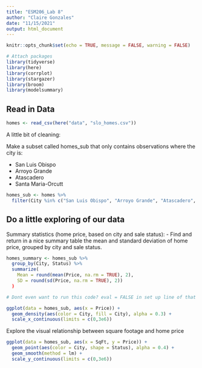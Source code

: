 ```yaml
---
title: "ESM206_Lab 8"
author: "Claire Gonzales"
date: "11/15/2021"
output: html_document
---
```


```r
knitr::opts_chunk$set(echo = TRUE, message = FALSE, warning = FALSE)

# Attach packages
library(tidyverse)
library(here)
library(corrplot)
library(stargazer)
library(broom)
library(modelsummary)
```

## Read in Data

```r
homes <- read_csv(here("data", "slo_homes.csv"))
```

A little bit of cleaning:

Make a subset called homes_sub that only contains observations where the city is:

- San Luis Obispo
- Arroyo Grande
- Atascadero
- Santa Maria-Orcutt

```r
homes_sub <- homes %>% 
  filter(City %in% c("San Luis Obispo", "Arroyo Grande", "Atascadero", "Santa Maria-Orcutt"))
```

## Do a little exploring of our data

Summary statistics (home price, based on city and sale status):
- Find and return in a nice summary table the mean and standard deviation of home price, grouped by city and sale status.

```r
homes_summary <- homes_sub %>% 
  group_by(City, Status) %>% 
  summarize(
    Mean = round(mean(Price, na.rm = TRUE), 2),
    SD = round(sd(Price, na.rm = TRUE), 2))
  )

# Dont even want to run this code? eval = FALSE in set up line of that code chunk

ggplot(data = homes_sub, aes(x = Price)) +
  geom_density(aes(color = City, fill = City), alpha = 0.3) +
  scale_x_continuous(limits = c(0,3e6))
```

Explore the visual relationship between square footage and home price

```r
ggplot(data = homes_sub, aes(x = SqFt, y = Price)) +
  geom_point(aes(color = City, shape = Status), alpha = 0.4) +
  geom_smooth(method = lm) +
  scale_y_continuous(limits = c(0,3e6))
```

